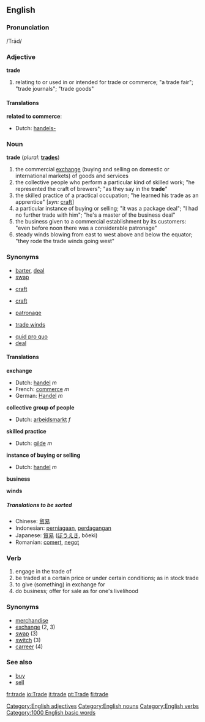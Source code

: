==English==
===Pronunciation===
/Trād/

===Adjective===
[[Category:English adjectives]]
'''trade'''

#<!--DefA--> relating to or used in or intended for trade or commerce; "a trade fair"; "trade journals"; "trade goods" 

====Translations====
<!--DefA--> '''related to commerce''':
*Dutch: [[handels-]]

===Noun===
[[Category:English nouns]]
'''trade'''  (''plural:'' '''[[trades]]''')

#<!--DefB--> the commercial [[exchange]] (buying and selling on domestic or international markets) of goods and services
#<!--DefC--> the collective people who perform a particular kind of skilled work; "he represented the craft of brewers"; "as they say in the '''trade'''"
#<!--DefD--> the skilled practice of a practical occupation; "he learned his trade as an apprentice" [''syn:'' [[craft]]]
#<!--DefE--> a particular instance of buying or selling; "it was a package deal"; "I had no further trade with him"; "he's a master of the business deal"
#<!--DefF--> the business given to a commercial establishment by its customers: "even before noon there was a considerable patronage"
#<!--DefG--> steady winds blowing from east to west above and below the equator; "they rode the trade winds going west" 

===Synonyms===
<!--DefB-->
*[[barter]], [[deal]]
*[[swap]]
<!--DefC-->
*[[craft]]
<!--DefD-->
*[[craft]]
<!--DefF-->
*[[patronage]]
<!--DefG-->
*[[trade winds]]

*[[quid pro quo]]
*[[deal]]

====Translations====
<!--DefB--> '''exchange'''
*Dutch: [[handel]] ''m''
*French: [[commerce]] ''m''
*German: [[Handel]] ''m''

<!--DefC--> '''collective group of people'''
*Dutch: [[arbeidsmarkt]] ''f''

<!--DefD--> '''skilled practice'''
*Dutch: [[gilde]] ''m''

<!--DefE--> '''instance of buying or selling'''
*Dutch: [[handel]] ''m''

<!--DefF--> '''business'''

<!--DefG--> '''winds'''

=====Translations to be sorted=====
*Chinese: [[贸易]]
*Indonesian: [[niaga|perniagaan]], [[dagang|perdagangan]]
*Japanese: [[貿易]] ([[ぼうえき]], bōeki)
*Romanian: [[comerţ]], [[negoţ]]

===Verb===
[[Category:English verbs]]
{{en-infl-reg-other-e|trad|e}}
# <!--DefH-->engage in the trade of
# <!--DefI-->be traded at a certain price or under certain conditions; as in stock trade
# <!--DefJ-->to give (something) in exchange for
# <!--DefK-->do business; offer for sale as for one's livelihood

===Synonyms===
*[[merchandise]]
*[[exchange]] (2, 3)
*[[swap]] (3)
*[[switch]] (3)
*[[carreer]] (4)

===See also===
* [[buy]]
* [[sell]]

[[Category:1000 English basic words]]

[[fr:trade]]
[[io:Trade]]
[[it:trade]]
[[pt:Trade]]
[[fi:trade]]